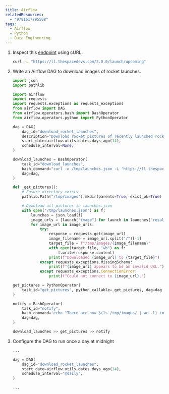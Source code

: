 ```yaml
---
title: Airflow
relatedResources:
  - "9781617295508"
tags:
  - Airflow
  - Python
  - Data Engineering
---
```


1. Inspect this [endpoint](https://ll.thespacedevs.com/2.0.0/launch/upcoming) using cURL.

   <Solution>

   ```sh
   curl -L "https://ll.thespacedevs.com/2.0.0/launch/upcoming"
   ```

   </Solution>

2. Write an Airflow DAG to download images of rocket launches.

   <Solution>

   ```python fp=download_rocket_launches.py nu
   import json
   import pathlib

   import airflow
   import requests
   import requests.exceptions as requests_exceptions
   from airflow import DAG
   from airflow.operators.bash import BashOperator
   from airflow.operators.python import PythonOperator

   dag = DAG(
       dag_id="download_rocket_launches",
       description="Download rocket pictures of recently launched rockets.",
       start_date=airflow.utils.dates.days_ago(14),
       schedule_interval=None,
   )

   download_launches = BashOperator(
       task_id="download_launches",
       bash_command="curl -o /tmp/launches.json -L 'https://ll.thespacedevs.com/2.0.0/launch/upcoming'",  # noqa: E501
       dag=dag,
   )

   def _get_pictures():
       # Ensure directory exists
       pathlib.Path("/tmp/images").mkdir(parents=True, exist_ok=True)

       # Download all pictures in launches.json
       with open("/tmp/launches.json") as f:
           launches = json.load(f)
           image_urls = [launch["image"] for launch in launches["results"]]
           for image_url in image_urls:
               try:
                   response = requests.get(image_url)
                   image_filename = image_url.split("/")[-1]
                   target_file = f"/tmp/images/{image_filename}"
                   with open(target_file, "wb") as f:
                       f.write(response.content)
                   print(f"Downloaded {image_url} to {target_file}")
               except requests_exceptions.MissingSchema:
                   print(f"{image_url} appears to be an invalid URL.")
               except requests_exceptions.ConnectionError:
                   print(f"Could not connect to {image_url}.")

   get_pictures = PythonOperator(
       task_id="get_pictures", python_callable=_get_pictures, dag=dag
   )

   notify = BashOperator(
       task_id="notify",
       bash_command='echo "There are now $(ls /tmp/images/ | wc -l) images."',
       dag=dag,
   )

   download_launches >> get_pictures >> notify
   ```

   </Solution>

3. Configure the DAG to run once a day at midnight

   <Solution>

   ```python fp=download_rocket_launches.py hl=6
   ...

   dag = DAG(
       dag_id="download_rocket_launches",
       start_date=airflow.utils.dates.days_ago(14),
       schedule_interval="@daily",
   )

   ...
   ```

   </Solution>
